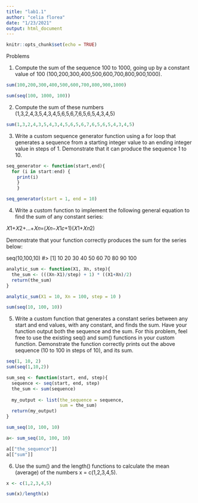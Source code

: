 ```yaml
---
title: "lab1.1"
author: "celia florea"
date: "1/23/2021"
output: html_document
---
```


```r
knitr::opts_chunk$set(echo = TRUE)
```

Problems

1. Compute the sum of the sequence 100 to 1000, going up by a constant value of 100 (100,200,300,400,500,600,700,800,900,1000).
    
```r

sum(100,200,300,400,500,600,700,800,900,1000)

sum(seq(100, 1000, 100))

```

2. Compute the sum of these numbers (1,3,2,4,3,5,4,3,4,5,6,5,6,7,6,5,6,5,4,3,4,5)
   
```r
sum(1,3,2,4,3,5,4,3,4,5,6,5,6,7,6,5,6,5,4,3,4,5)

```
3. Write a custom sequence generator function using a for loop that generates a sequence from a starting integer value to an ending integer value in steps of 1. Demonstrate that it can produce the sequence 1 to 10.
    
```r

seq_generator <- function(start,end){
  for (i in start:end) {
    print(i)
    }
    }

seq_generator(start = 1, end = 10)


```

    
4. Write a custom function to implement the following general equation to find the sum of any constant series:

𝑋1+𝑋2+…+𝑋𝑛=(𝑋𝑛−𝑋1𝑐+1)(𝑋1+𝑋𝑛2)

Demonstrate that your function correctly produces the sum for the series below:

seq(10,100,10)
#>  [1]  10  20  30  40  50  60  70  80  90 100


```r

analytic_sum <- function(X1, Xn, step){
  the_sum <- (((Xn-X1)/step) + 1) * ((X1+Xn)/2)
  return(the_sum)
}

analytic_sum(X1 = 10, Xn = 100, step = 10 )

sum(seq(10, 100, 10))

```


5. Write a custom function that generates a constant series between any start and end values, with any constant, and finds the sum. Have your function output both the sequence and the sum. For this problem, feel free to use the existing seq() and sum() functions in your custom function. Demonstrate the function correctly prints out the above sequence (10 to 100 in steps of 10), and its sum.
    
```r
seq(1, 10, 2)
sum(seq(1,10,2))

sum_seq <- function(start, end, step){
  sequence <- seq(start, end, step)
  the_sum <- sum(sequence)
  
  my_output <- list(the_sequence = sequence,
                    sum = the_sum)
  return(my_output)
}

sum_seq(10, 100, 10)

a<- sum_seq(10, 100, 10)

a[["the_sequence"]]
a[["sum"]]

```

    
    
6. Use the sum() and the length() functions to calculate the mean (average) of the numbers x = c(1,2,3,4,5).

```r

x <- c(1,2,3,4,5)

sum(x)/length(x)



```

